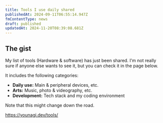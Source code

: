 ```yaml
---
title: Tools I use daily shared
publishedAt: 2024-09-11T06:55:14.947Z
fmContentType: news
draft: published
updatedAt: 2024-11-20T08:39:08.681Z
---
```


## The gist

My list of tools (Hardware & software) has just been shared. I'm not really sure if anyone else wants to see it, but you can check it in the page below.

It includes the following categories:

- **Daily use:** Main & peripheral devices, etc.
- **Arts:** Music, photo & videography, etc.
- **Development:** Tech stack and my coding environment

Note that this might change down the road.

https://younagi.dev/tools/
